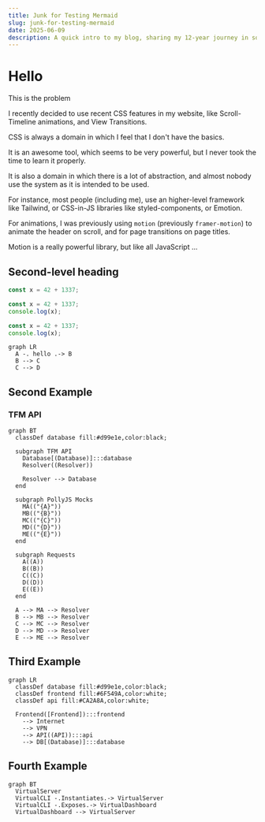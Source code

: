 ```yaml
---
title: Junk for Testing Mermaid
slug: junk-for-testing-mermaid
date: 2025-06-09
description: A quick intro to my blog, sharing my 12-year journey in software development with TypeScript and Node.js, and my plans to explore new projects, insights, and software design principles here.
---
```



# Hello

This is the problem

I recently decided to use recent CSS features in my website, like Scroll-Timeline animations, and View Transitions.

CSS is always a domain in which I feel that I don't have the basics.

It is an awesome tool, which seems to be very powerful, but I never took the time to learn it properly.

It is also a domain in which there is a lot of abstraction, and almost nobody use the system as it is intended to be used.

For instance, most people (including me), use an higher-level framework like Tailwind, or CSS-in-JS libraries like styled-components, or Emotion.

For animations, I was previously using `motion` (previously `framer-motion`) to animate the header on scroll, and for page transitions on page titles.

Motion is a really powerful library, but like all JavaScript ...


## Second-level heading

```ts
const x = 42 + 1337;
```

```ts hello
const x = 42 + 1337;
console.log(x);
```
```ts world
const x = 42 + 1337;
console.log(x);
```

```mermaid
graph LR
  A -. hello .-> B
  B --> C
  C --> D
```

## Second Example

### TFM API

```mermaid
graph BT
  classDef database fill:#d99e1e,color:black;

  subgraph TFM API
    Database[(Database)]:::database
    Resolver((Resolver))

    Resolver --> Database
  end

  subgraph PollyJS Mocks
    MA(("{A}"))
    MB(("{B}"))
    MC(("{C}"))
    MD(("{D}"))
    ME(("{E}"))
  end

  subgraph Requests
    A((A))
    B((B))
    C((C))
    D((D))
    E((E))
  end

  A --> MA --> Resolver
  B --> MB --> Resolver
  C --> MC --> Resolver
  D --> MD --> Resolver
  E --> ME --> Resolver
```

## Third Example

```mermaid
graph LR
  classDef database fill:#d99e1e,color:black;
  classDef frontend fill:#6F549A,color:white;
  classDef api fill:#CA2A8A,color:white;

  Frontend([Frontend]):::frontend
    --> Internet
    --> VPN
    --> API((API)):::api
    --> DB[(Database)]:::database
```

## Fourth Example

```mermaid
graph BT
  VirtualServer
  VirtualCLI -.Instantiates.-> VirtualServer
  VirtualCLI -.Exposes.-> VirtualDashboard
  VirtualDashboard --> VirtualServer
```